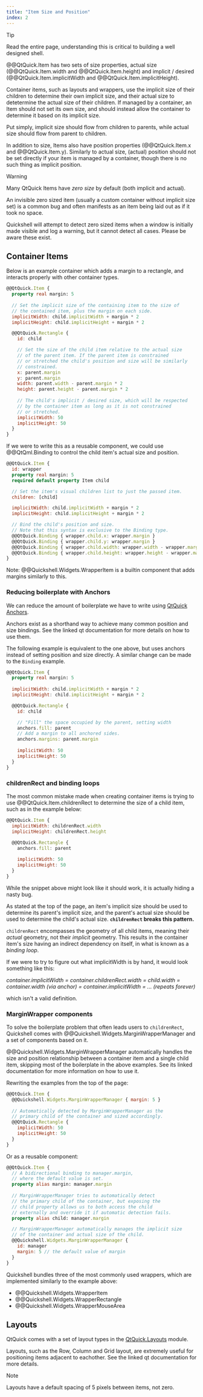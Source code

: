 ```yaml
---
title: "Item Size and Position"
index: 2
---
```

> [!TIP]
> Read the entire page, understanding this is critical to building a well designed shell.

@@QtQuick.Item has two sets of size properties, actual size (@@QtQuick.Item.width and @@QtQuick.Item.height)
and implicit / desired (@@QtQuick.Item.implicitWidth and @@QtQuick.Item.implicitHeight).

Container items, such as layouts and wrappers, use the implicit size of their children to determine
their own implicit size, and their actual size to detetermine the actual size of their children.
If managed by a container, an Item should not set its own size, and should instead allow
the container to determine it based on its implicit size.

Put simply, implicit size should flow from children to parents, while actual size should flow from
parent to children.

In addition to size, Items also have position properties (@@QtQuick.Item.x and @@QtQuick.Item.y).
Similarly to actual size, (actual) position should not be set directly if your item is managed
by a container, though there is no such thing as implicit position.

> [!WARNING]
> Many QtQuick Items have *zero size* by default (both implicit and actual).
>
> An invisible zero sized item (usually a custom container without implicit size set)
> is a common bug and often manifests as an item being laid out as if it took no space.
>
> Quickshell will attempt to detect zero sized items when a window is initially made visible
> and log a warning, but it cannot detect all cases. Please be aware these exist.

## Container Items
Below is an example container which adds a margin to a rectangle, and interacts properly
with other container types.

```qml
@@QtQuick.Item {
  property real margin: 5
  
  // Set the implicit size of the containing item to the size of
  // the contained item, plus the margin on each side.
  implicitWidth: child.implicitWidth + margin * 2
  implicitHeight: child.implicitHeight + margin * 2

  @@QtQuick.Rectangle {
    id: child

    // Set the size of the child item relative to the actual size
    // of the parent item. If the parent item is constrained
    // or stretched the child's position and size will be similarly
    // constrained.
    x: parent.margin
    y: parent.margin
    width: parent.width - parent.margin * 2
    height: parent.height - parent.margin * 2
    
    // The child's implicit / desired size, which will be respected
    // by the container item as long as it is not constrained
    // or stretched.
    implicitWidth: 50
    implicitHeight: 50
  }
}
```

If we were to write this as a reusable component, we could use @@QtQml.Binding
to control the child item's actual size and position.
```qml
@@QtQuick.Item {
  id: wrapper
  property real margin: 5
  required default property Item child

  // Set the item's visual children list to just the passed item.
  children: [child]

  implicitWidth: child.implicitWidth + margin * 2
  implicitHeight: child.implicitHeight + margin * 2

  // Bind the child's position and size.
  // Note that this syntax is exclusive to the Binding type.
  @@QtQuick.Binding { wrapper.child.x: wrapper.margin }
  @@QtQuick.Binding { wrapper.child.y: wrapper.margin }
  @@QtQuick.Binding { wrapper.child.width: wrapper.width - wrapper.margin * 2 }
  @@QtQuick.Binding { wrapper.child.height: wrapper.height - wrapper.margin * 2 }
}
```
Note: @@Quickshell.Widgets.WrapperItem is a builtin component that adds margins similarly to this.

### Reducing boilerplate with Anchors
We can reduce the amount of boilerplate we have to write using
[QtQuick Anchors](https://doc.qt.io/qt-6/qtquick-positioning-anchors.html).

Anchors exist as a shorthand way to achieve many common position and size bindings.
See the linked qt documentation for more details on how to use them.

The following example is equivalent to the one above, but uses anchors instead of setting
position and size directly. A similar change can be made to the `Binding` example.
```qml
@@QtQuick.Item {
  property real margin: 5
  
  implicitWidth: child.implicitWidth + margin * 2
  implicitHeight: child.implicitHeight + margin * 2

  @@QtQuick.Rectangle {
    id: child

    // "Fill" the space occupied by the parent, setting width
    anchors.fill: parent
    // Add a margin to all anchored sides.
    anchors.margins: parent.margin
    
    implicitWidth: 50
    implicitHeight: 50
  }
}
```

### childrenRect and binding loops
The most common mistake made when creating container items is trying to use @@QtQuick.Item.childrenRect
to determine the size of a child item, such as in the example below:

```qml
@@QtQuick.Item {
  implicitWidth: childrenRect.width
  implicitHeight: childrenRect.height
  
  @@QtQuick.Rectangle {
    anchors.fill: parent

    implicitWidth: 50
    implicitHeight: 50
  }
}
```

While the snippet above might look like it should work, it is actually hiding a nasty bug.

As stated at the top of the page, an item's implicit size should be used to determine
its parent's implicit size, and the parent's actual size should be used to determine
the child's actual size. **`childrenRect` breaks this pattern.**

`childrenRect` encompasses the geometry of all child items, meaning their *actual* geometry,
not their *implicit* geometry. This results in the container item's size having an indirect
dependency on itself, in what is known as a *binding loop*.

If we were to try to figure out what implicitWidth is by hand, it would look something like this:

*container.implicitWidth = container.childrenRect.width = child.width = container.width (via anchor)
= container.implicitWidth = ... (repeats forever)*

which isn't a valid definition.

### MarginWrapper components
To solve the boilerplate problem that often leads users to `childrenRect`, Quickshell comes with
@@Quickshell.Widgets.MarginWrapperManager and a set of components based on it.

@@Quickshell.Widgets.MarginWrapperManager automatically handles the size and position relationship
between a container item and a single child item, skipping most of the boilerplate in the above
examples. See its linked documentation for more information on how to use it.

Rewriting the examples from the top of the page:
```qml
@@QtQuick.Item {
  @@Quickshell.Widgets.MarginWrapperManager { margin: 5 }
  
  // Automatically detected by MarginWrapperManager as the
  // primary child of the container and sized accordingly.
  @@QtQuick.Rectangle {
    implicitWidth: 50
    implicitHeight: 50
  }
}
```

Or as a reusable component:
```qml
@@QtQuick.Item {
  // A bidirectional binding to manager.margin,
  // where the default value is set.
  property alias margin: manager.margin
  
  // MarginWrapperManager tries to automatically detect
  // the primary child of the container, but exposing the
  // child property allows us to both access the child
  // externally and override it if automatic detection fails.
  property alias child: manager.margin

  // MarginWrapperManager automatically manages the implicit size
  // of the container and actual size of the child.
  @@Quickshell.Widgets.MarginWrapperManager {
    id: manager
    margin: 5 // the default value of margin
  }
}
```

Quickshell bundles three of the most commonly used wrappers, which are implemented similarly
to the example above:
- @@Quickshell.Widgets.WrapperItem
- @@Quickshell.Widgets.WrapperRectangle
- @@Quickshell.Widgets.WrapperMouseArea

## Layouts

QtQuick comes with a set of layout types in the
[QtQuick.Layouts](https://doc.qt.io/qt-6/qtquicklayouts-overview.html) module.

Layouts, such as the Row, Column and Grid layout, are extremely useful for positioning
items adjacent to eachother. See the linked qt documentation for more details.

> [!NOTE]
> Layouts have a default spacing of 5 pixels between items, not zero.
